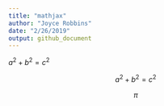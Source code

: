```yaml
---
title: "mathjax"
author: "Joyce Robbins"
date: "2/26/2019"
output: github_document
---
```


$a^2 + b^2 = c^2$

$$a^2 + b^2 = c^2$$

$$\pi$$
